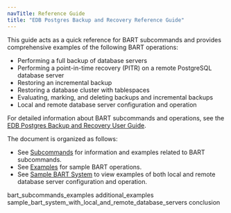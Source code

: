 ```yaml
---
navTitle: Reference Guide
title: "EDB Postgres Backup and Recovery Reference Guide"
---
```




This guide acts as a quick reference for BART subcommands and provides comprehensive examples of the following BART operations:

  - Performing a full backup of database servers
  - Performing a point-in-time recovery (PITR) on a remote PostgreSQL database server
  - Restoring an incremental backup
  - Restoring a database cluster with tablespaces
  - Evaluating, marking, and deleting backups and incremental backups
  - Local and remote database server configuration and operation

For detailed information about BART subcommands and operations, see the [EDB Postgres Backup and Recovery User Guide](https://www.enterprisedb.com/edb-docs/).

The document is organized as follows:

  - See [Subcommands](01_bart_subcommands_examples/#using_bart_subcommands) for information and examples related to BART subcommands.
  - See [Examples](#examples) for sample BART operations.
  - See [Sample BART System](#a_sample_bart_system_with_local_and_remote_database_servers) to view examples of both local and remote database server configuration and operation.

<div class="toctree" data-maxdepth="5">

bart_subcommands_examples additional_examples sample_bart_system_with_local_and_remote_database_servers conclusion

</div>
